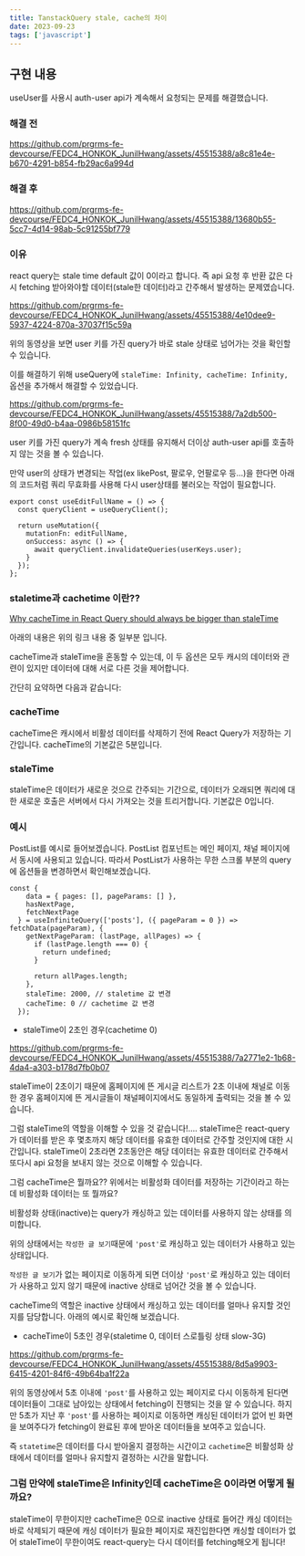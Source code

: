 ```yaml
---
title: TanstackQuery stale, cache의 차이
date: 2023-09-23
tags: ['javascript']
---
```


## 구현 내용

useUser를 사용시 auth-user api가 계속해서 요청되는 문제를 해결했습니다.

### 해결 전

https://github.com/prgrms-fe-devcourse/FEDC4_HONKOK_JunilHwang/assets/45515388/a8c81e4e-b670-4291-b854-fb29ac6a994d

### 해결 후

https://github.com/prgrms-fe-devcourse/FEDC4_HONKOK_JunilHwang/assets/45515388/13680b55-5cc7-4d14-98ab-5c91255bf779

### 이유

react query는 stale time default 값이 0이라고 합니다.
즉 api 요청 후 반환 값은 다시 fetching 받아와야할 데이터(stale한 데이터)라고 간주해서 발생하는 문제였습니다.

https://github.com/prgrms-fe-devcourse/FEDC4_HONKOK_JunilHwang/assets/45515388/4e10dee9-5937-4224-870a-37037f15c59a

위의 동영상을 보면 user 키를 가진 query가 바로 stale 상태로 넘어가는 것을 확인할 수 있습니다.

이를 해결하기 위해 useQuery에 `staleTime: Infinity, cacheTime: Infinity,` 옵션을 추가해서 해결할 수 있었습니다.

https://github.com/prgrms-fe-devcourse/FEDC4_HONKOK_JunilHwang/assets/45515388/7a2db500-8f00-49d0-b4aa-0986b58151fc

user 키를 가진 query가 계속 fresh 상태를 유지해서 더이상 auth-user api를 호출하지 않는 것을 볼 수 있습니다.

만약 user의 상태가 변경되는 작업(ex likePost, 팔로우, 언팔로우 등...)을 한다면 아래의 코드처럼 쿼리 무효화를 사용해 다시 user상태를 불러오는 작업이 필요합니다.

```
export const useEditFullName = () => {
  const queryClient = useQueryClient();

  return useMutation({
    mutationFn: editFullName,
    onSuccess: async () => {
      await queryClient.invalidateQueries(userKeys.user);
    }
  });
};
```

### staletime과 cachetime 이란??

[Why cacheTime in React Query should always be bigger than staleTime](https://www.codemzy.com/blog/react-query-cachetime-staletime)

아래의 내용은 위의 링크 내용 중 일부분 입니다.

cacheTime과 staleTime을 혼동할 수 있는데, 이 두 옵션은 모두 캐시의 데이터와 관련이 있지만 데이터에 대해 서로 다른 것을 제어합니다.

간단히 요약하면 다음과 같습니다:

### cacheTime

cacheTime은 캐시에서 비활성 데이터를 삭제하기 전에 React Query가 저장하는 기간입니다.
cacheTime의 기본값은 5분입니다.

### staleTime

staleTime은 데이터가 새로운 것으로 간주되는 기간으로, 데이터가 오래되면 쿼리에 대한 새로운 호출은 서버에서 다시 가져오는 것을 트리거합니다.
기본값은 0입니다.

### 예시

PostList를 예시로 들어보겠습니다.
PostList 컴포넌트는 메인 페이지, 채널 페이지에서 동시에 사용되고 있습니다.
따라서 PostList가 사용하는 무한 스크롤 부분의 query에 옵션들을 변경하면서 확인해보겠습니다.

```
const {
    data = { pages: [], pageParams: [] },
    hasNextPage,
    fetchNextPage
  } = useInfiniteQuery(['posts'], ({ pageParam = 0 }) => fetchData(pageParam), {
    getNextPageParam: (lastPage, allPages) => {
      if (lastPage.length === 0) {
        return undefined;
      }

      return allPages.length;
    },
    staleTime: 2000, // staletime 값 변경
    cacheTime: 0 // cachetime 값 변경
  });
```

- staleTime이 2초인 경우(cachetime 0)

https://github.com/prgrms-fe-devcourse/FEDC4_HONKOK_JunilHwang/assets/45515388/7a2771e2-1b68-4da4-a303-b178d7fb0b07

staleTime이 2초이기 때문에 홈페이지에 뜬 게시글 리스트가 2초 이내에 채널로 이동한 경우 홈페이지에 뜬 게시글들이 채널페이지에서도 동일하게 출력되는 것을 볼 수 있습니다.

그럼 staleTime의 역할을 이해할 수 있을 것 같습니다!....
staleTime은 react-query가 데이터를 받은 후 몇초까지 해당 데이터를 유효한 데이터로 간주할 것인지에 대한 시간입니다.
staleTime이 2초라면 2초동안은 해당 데이터는 유효한 데이터로 간주해서 또다시 api 요청을 보내지 않는 것으로 이해할 수 있습니다.

그럼 cacheTime은 뭘까요?? 위에서는 비활성화 데이터를 저장하는 기간이라고 하는데 비활성화 데이터는 또 뭘까요?

비활성화 상태(inactive)는 query가 캐싱하고 있는 데이터를 사용하지 않는 상태를 의미합니다.

위의 상태에서는 `작성한 글 보기`때문에 `'post'`로 캐싱하고 있는 데이터가 사용하고 있는 상태입니다.

`작성한 글 보기`가 없는 페이지로 이동하게 되면 더이상 `'post'`로 캐싱하고 있는 데이터가 사용하고 있지 않기 때문에 inactive 상태로 넘어간 것을 볼 수 있습니다.

cacheTime의 역할은 inactive 상태에서 캐싱하고 있는 데이터를 얼마나 유지할 것인지를 담당합니다. 아래의 예시로 확인해 보겠습니다.

- cacheTime이 5초인 경우(staletime 0, 데이터 스로틀링 상태 slow-3G)

https://github.com/prgrms-fe-devcourse/FEDC4_HONKOK_JunilHwang/assets/45515388/8d5a9903-6415-4201-84f6-49b64ba1f22a

위의 동영상에서 5초 이내에 `'post'`를 사용하고 있는 페이지로 다시 이동하게 된다면 데이터들이 그대로 남아있는 상태에서 fetching이 진행되는 것을 알 수 있습니다.
하지만 5초가 지난 후 `'post'`를 사용하는 페이지로 이동하면 캐싱된 데이터가 없어 빈 화면을 보여주다가 fetching이 완료된 후에 받아온 데이터들을 보여주고 있습니다.

즉 `statetime`은 데이터를 다시 받아올지 결정하는 시간이고 `cachetime`은 비활성화 상태에서 데이터를 얼마나 유지할지 결정하는 시간을 말합니다.

### 그럼 만약에 staleTime은 Infinity인데 cacheTime은 0이라면 어떻게 될까요?

staleTime이 무한이지만 cacheTime은 0으로 inactive 상태로 들어간 캐싱 데이터는 바로 삭제되기 때문에 캐싱 데이터가 필요한 페이지로 재진입한다면 캐싱할 데이터가 없어 staleTime이 무한이여도 react-query는 다시 데이터를 fetching해오게 됩니다!
